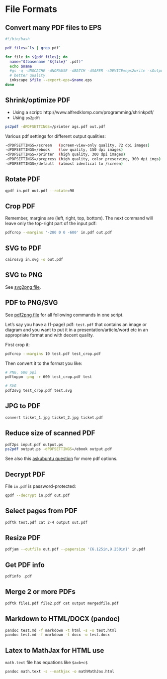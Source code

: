 # File Formats

## Convert many PDF files to EPS

```bash
#!/bin/bash

pdf_files=`ls | grep pdf`

for file in ${pdf_files}; do
  name="$(basename "${file}" .pdf)"
  echo $name
  #gs -q -dNOCACHE -dNOPAUSE -dBATCH -dSAFER -sDEVICE=eps2write -sOutputFile=$name.eps $file
  # better quality
  inkscape $file --export-eps=$name.eps
done
```

## Shrink/optimize PDF

- Using a script: http://www.alfredklomp.com/programming/shrinkpdf/
- Using `ps2pdf`:

```bash
ps2pdf -dPDFSETTINGS=/printer ags.pdf out.pdf
```

Various pdf settings for different output qualities:
```bash
-dPDFSETTINGS=/screen   (screen-view-only quality, 72 dpi images)
-dPDFSETTINGS=/ebook    (low quality, 150 dpi images)
-dPDFSETTINGS=/printer  (high quality, 300 dpi images)
-dPDFSETTINGS=/prepress (high quality, color preserving, 300 dpi imgs)
-dPDFSETTINGS=/default  (almost identical to /screen)
```

## Rotate PDF

```bash
qpdf in.pdf out.pdf --rotate=90
```

## Crop PDF

Remember, margins are (left, right, top, bottom).
The next command will leave only the top-right part of the input pdf:
```bash
pdfcrop --margins '-280 0 0 -600' in.pdf out.pdf
```

## SVG to PDF

```bash
cairosvg in.svg -o out.pdf
```

## SVG to PNG

See [svg2png file](https://github.com/bblodfon/useful-doc/blob/main/assets/svg2png).

## PDF to PNG/SVG

See [pdf2png file](https://github.com/bblodfon/useful-doc/blob/main/assets/pdf2png) for all following commands in one script.

Let's say you have a (1-page) pdf: `test.pdf` that contains an image or diagram
and you want to put it in a presentation/article/word etc in an
appropriate format and with decent quality.

First crop it:
```bash
pdfcrop --margins 10 test.pdf test_crop.pdf
```

Then convert it to the format you like:
```bash
# PNG, 600 ppi
pdftoppm -png -r 600 test_crop.pdf test

# SVG
pdf2svg test_crop.pdf test.svg
```

## JPG to PDF

```bash
convert ticket_1.jpg ticket_2.jpg ticket.pdf
```

## Reduce size of scanned PDF

```bash
pdf2ps input.pdf output.ps
ps2pdf output.ps -dPDFSETTINGS=/ebook output.pdf
```

See also this [askubuntu question](https://askubuntu.com/questions/113544/how-can-i-reduce-the-file-size-of-a-scanned-pdf-file/256449#256449) for more pdf options.

## Decrypt PDF

File `in.pdf` is password-protected:
```bash
qpdf --decrypt in.pdf out.pdf
```

## Select pages from PDF

```bash
pdftk test.pdf cat 2-4 output out.pdf
```

## Resize PDF

```bash
pdfjam --outfile out.pdf --papersize '{6.125in,9.250in}' in.pdf
```

## Get PDF info

```bash
pdfinfo .pdf
```

## Merge 2 or more PDFs

```bash
pdftk file1.pdf file2.pdf cat output mergedfile.pdf
```

## Markdown to HTML/DOCX (pandoc)

```bash
pandoc test.md -f markdown -t html -s -o test.html
pandoc test.md -f markdown -t docx -o test.docx
```

## Latex to MathJax for HTML use

`math.text` file has equations like `$a=b+c$`

```bash
pandoc math.text -s --mathjax -o mathMathJax.html
```

